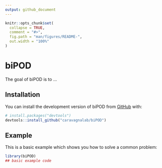 ```yaml
---
output: github_document
---
```


<!-- README.md is generated from README.Rmd. Please edit that file -->

```r
knitr::opts_chunk$set(
  collapse = TRUE,
  comment = "#>",
  fig.path = "man/figures/README-",
  out.width = "100%"
)
```

# biPOD

<!-- badges: start -->
<!-- badges: end -->

The goal of biPOD is to ...

## Installation

You can install the development version of biPOD from [GitHub](https://github.com/) with:

``` r
# install.packages("devtools")
devtools::install_github("caravagnalab/biPOD")
```

## Example

This is a basic example which shows you how to solve a common problem:

```r
library(biPOD)
## basic example code
```
